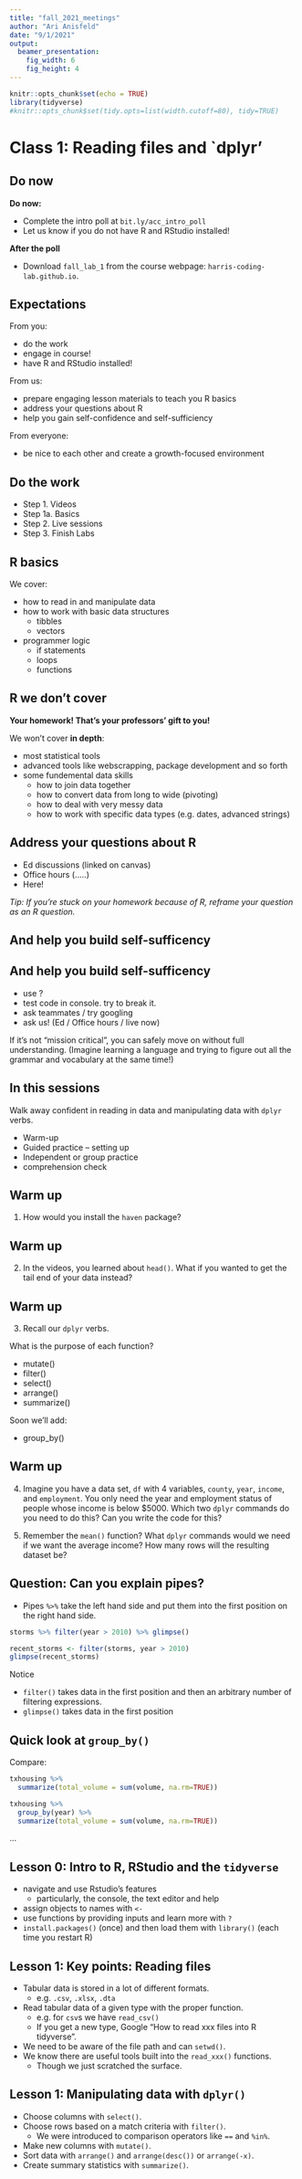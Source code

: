 ```yaml
---
title: "fall_2021_meetings"
author: "Ari Anisfeld"
date: "9/1/2021"
output: 
  beamer_presentation:
    fig_width: 6
    fig_height: 4
---
```


```r
knitr::opts_chunk$set(echo = TRUE)
library(tidyverse)
#knitr::opts_chunk$set(tidy.opts=list(width.cutoff=80), tidy=TRUE)
```

# Class 1: Reading files and `dplyr'


## Do now 
**Do now:**

  - Complete the intro poll at `bit.ly/acc_intro_poll`
  - Let us know if you do not have R and RStudio installed!
  
  
\footnotesize
**After the poll**

  - Download `fall_lab_1` from the course webpage: `harris-coding-lab.github.io`.


\normalsize

## Expectations

From you:

  - do the work
  - engage in course!
  - have R and RStudio installed!

From us:

  - prepare engaging lesson materials to teach you R basics
  - address your questions about R
  - help you gain self-confidence and self-sufficiency

From everyone:

  - be nice to each other and create a growth-focused environment

<!-- Ask them to think of anything else -->


## Do the work 

  - Step 1. Videos
  - Step 1a. Basics
  - Step 2. Live sessions
  - Step 3. Finish Labs

## R basics

We cover:

  - how to read in and manipulate data
  - how to work with basic data structures
    - tibbles
    - vectors
  - programmer logic 
    - if statements
    - loops
    - functions

## R we don't cover 

**Your homework! That's your professors' gift to you!**

We won't cover **in depth**:

  - most statistical tools
  - advanced tools like webscrapping, package development and so forth
  - some fundemental data skills
    - how to join data together 
    - how to convert data from long to wide (pivoting)
    - how to deal with very messy data
    - how to work with specific data types (e.g. dates, advanced strings)
  

## Address your questions about R

  - Ed discussions (linked on canvas)
  - Office hours (.....)
  - Here!
  
  *Tip: If you're stuck on your homework because of R, reframe your question as an R question.*

## And help you build self-sufficency



## And help you build self-sufficency

  - use ?
  - test code in console. try to break it.
  - ask teammates / try googling
  - ask us! (Ed / Office hours / live now)

If it's not "mission critical", you can safely move on without full understanding. 
(Imagine learning a language and trying to figure out all the grammar and vocabulary at the same time!)
<!-- go over column types live --- read about col_types --> 

## In this sessions
  
  Walk away confident in reading in data  and manipulating data with `dplyr` verbs.
  
  - Warm-up
  - Guided practice -- setting up 
  - Independent or group practice
  - comprehension check
  
  

## Warm up 

1. How would you install the `haven` package? 


## Warm up 

2. In the videos, you learned about `head()`. What if you wanted to get the tail end of your data instead?


## Warm up

3. Recall our `dplyr` verbs. 


What is the purpose of each function?

- mutate()
- filter()
- select()
- arrange()
- summarize()

Soon we'll add:

- group_by() 



## Warm up

4. Imagine you have a data set, `df` with 4 variables, `county`, `year`, `income`, and `employment`. You only need the year and employment status of people whose income is below $5000. Which two `dplyr` commands do you need to do this? Can you write the code for this?

5. Remember the `mean()` function? What `dplyr` commands would we need if we want the average income? How many rows will the resulting dataset be?
 
 
## Question: Can you explain pipes?

- Pipes `%>%` take the left hand side and put them into the first position on the right hand side.

```r
storms %>% filter(year > 2010) %>% glimpse()

recent_storms <- filter(storms, year > 2010)
glimpse(recent_storms)
```
Notice

- `filter()` takes data in the first position and then an arbitrary number of filtering expressions.
- `glimpse()` takes data in the first position

 
## Quick look at `group_by()`

Compare:

```r
txhousing %>%
  summarize(total_volume = sum(volume, na.rm=TRUE))

txhousing %>%
  group_by(year) %>%
  summarize(total_volume = sum(volume, na.rm=TRUE))
```


...




## Lesson 0: Intro to R, RStudio and the `tidyverse`

- navigate and use Rstudio's features
  - particularly, the console, the text editor and help
- assign objects to names with `<-`
- use functions by providing inputs and learn more with `?`
- `install.packages()` (once) and then load them with `library()` (each time you restart R)

## Lesson 1: Key points: Reading files

- Tabular data is stored in a lot of different formats.
  - e.g. `.csv`, `.xlsx`, `.dta`
- Read tabular data of a given type with the proper function.
  - e.g. for `csv`s we have `read_csv()`
  - If you get a new type, Google "How to read xxx files into R tidyverse".
- We need to be aware of the file path and can `setwd()`.
- We know there are useful tools built into the `read_xxx()` functions.
  - Though we just scratched the surface.
  
## Lesson 1: Manipulating data with `dplyr()`

- Choose columns with `select()`.
- Choose rows based on a match criteria with `filter()`.
  - We were introduced to comparison operators like  `==` and `%in%`.
- Make new columns with `mutate()`.
- Sort data with `arrange()` and `arrange(desc())` or `arrange(-x)`.
- Create summary statistics with `summarize()`.





  